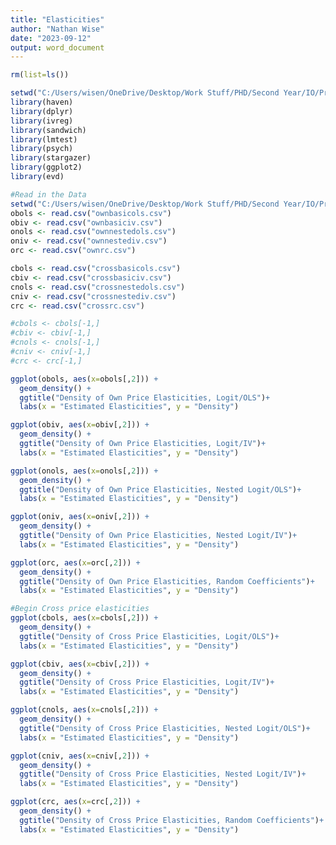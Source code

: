 ```yaml
---
title: "Elasticities"
author: "Nathan Wise"
date: "2023-09-12"
output: word_document
---
```


```r
rm(list=ls())
```

```r
setwd("C:/Users/wisen/OneDrive/Desktop/Work Stuff/PHD/Second Year/IO/Project/Elasticities")
library(haven)
library(dplyr)
library(ivreg)
library(sandwich)
library(lmtest)
library(psych)
library(stargazer)
library(ggplot2)
library(evd)
```

```r
#Read in the Data
setwd("C:/Users/wisen/OneDrive/Desktop/Work Stuff/PHD/Second Year/IO/Project/Elasticities")
obols <- read.csv("ownbasicols.csv")
obiv <- read.csv("ownbasiciv.csv")
onols <- read.csv("ownnestedols.csv")
oniv <- read.csv("ownnestediv.csv")
orc <- read.csv("ownrc.csv")

cbols <- read.csv("crossbasicols.csv")
cbiv <- read.csv("crossbasiciv.csv")
cnols <- read.csv("crossnestedols.csv")
cniv <- read.csv("crossnestediv.csv")
crc <- read.csv("crossrc.csv")

#cbols <- cbols[-1,]
#cbiv <- cbiv[-1,]
#cnols <- cnols[-1,]
#cniv <- cniv[-1,]
#crc <- crc[-1,]
```


```r
ggplot(obols, aes(x=obols[,2])) +
  geom_density() + 
  ggtitle("Density of Own Price Elasticities, Logit/OLS")+
  labs(x = "Estimated Elasticities", y = "Density")
```
```r
ggplot(obiv, aes(x=obiv[,2])) +
  geom_density() + 
  ggtitle("Density of Own Price Elasticities, Logit/IV")+
  labs(x = "Estimated Elasticities", y = "Density")
```
```r
ggplot(onols, aes(x=onols[,2])) +
  geom_density() + 
  ggtitle("Density of Own Price Elasticities, Nested Logit/OLS")+
  labs(x = "Estimated Elasticities", y = "Density")
``` 
```r
ggplot(oniv, aes(x=oniv[,2])) +
  geom_density() + 
  ggtitle("Density of Own Price Elasticities, Nested Logit/IV")+
  labs(x = "Estimated Elasticities", y = "Density")
```


```r
ggplot(orc, aes(x=orc[,2])) +
  geom_density() + 
  ggtitle("Density of Own Price Elasticities, Random Coefficients")+
  labs(x = "Estimated Elasticities", y = "Density")
```
```r
#Begin Cross price elasticities
ggplot(cbols, aes(x=cbols[,2])) +
  geom_density() + 
  ggtitle("Density of Cross Price Elasticities, Logit/OLS")+
  labs(x = "Estimated Elasticities", y = "Density")

```
```r
ggplot(cbiv, aes(x=cbiv[,2])) +
  geom_density() + 
  ggtitle("Density of Cross Price Elasticities, Logit/IV")+
  labs(x = "Estimated Elasticities", y = "Density")
```
```r
ggplot(cnols, aes(x=cnols[,2])) +
  geom_density() + 
  ggtitle("Density of Cross Price Elasticities, Nested Logit/OLS")+
  labs(x = "Estimated Elasticities", y = "Density")

```

```r
ggplot(cniv, aes(x=cniv[,2])) +
  geom_density() + 
  ggtitle("Density of Cross Price Elasticities, Nested Logit/IV")+
  labs(x = "Estimated Elasticities", y = "Density")
```
```r
ggplot(crc, aes(x=crc[,2])) +
  geom_density() + 
  ggtitle("Density of Cross Price Elasticities, Random Coefficients")+
  labs(x = "Estimated Elasticities", y = "Density")
```

